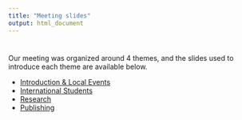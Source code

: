 ```yaml
---
title: "Meeting slides"
output: html_document
---
```


<style type="text/css">
.title {
  display: none;
}

#getting-started img {
  margin-right: 10px;
}

</style>

<div class="row" style="padding-top: 10px;">

Our meeting was organized around 4 themes, and the slides used to introduce each theme are available below.

* [Introduction & Local Events]( resources/CogSciInternational_intro.pptx )
* [International Students]( resources/CogSciInternational_students.pptx )
* [Research]( resources/CogSciInternational_research.pptx )
* [Publishing]( resources/CogSciInternational_publishing.pptx	)

</div>


